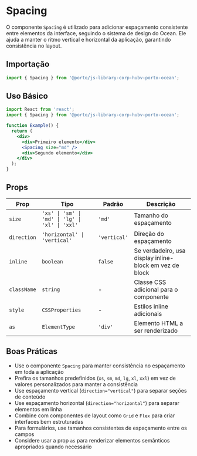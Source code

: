 

<Meta title="Components/Spacing" />

# Spacing

O componente `Spacing` é utilizado para adicionar espaçamento consistente entre elementos da interface, seguindo o sistema de design do Ocean. Ele ajuda a manter o ritmo vertical e horizontal da aplicação, garantindo consistência no layout.



## Importação

```jsx
import { Spacing } from '@porto/js-library-corp-hubv-porto-ocean';
```

## Uso Básico

```jsx
import React from 'react';
import { Spacing } from '@porto/js-library-corp-hubv-porto-ocean';

function Example() {
  return (
    <div>
      <div>Primeiro elemento</div>
      <Spacing size="md" />
      <div>Segundo elemento</div>
    </div>
  );
}
```

## Props

| Prop | Tipo | Padrão | Descrição |
|------|------|--------|-----------|
| `size` | `'xs' \| 'sm' \| 'md' \| 'lg' \| 'xl' \| 'xxl'` | `'md'` | Tamanho do espaçamento |
| `direction` | `'horizontal' \| 'vertical'` | `'vertical'` | Direção do espaçamento |
| `inline` | `boolean` | `false` | Se verdadeiro, usa display inline-block em vez de block |
| `className` | `string` | - | Classe CSS adicional para o componente |
| `style` | `CSSProperties` | - | Estilos inline adicionais |
| `as` | `ElementType` | `'div'` | Elemento HTML a ser renderizado |



## Boas Práticas

- Use o componente `Spacing` para manter consistência no espaçamento em toda a aplicação
- Prefira os tamanhos predefinidos (`xs`, `sm`, `md`, `lg`, `xl`, `xxl`) em vez de valores personalizados para manter a consistência
- Use espaçamento vertical (`direction="vertical"`) para separar seções de conteúdo
- Use espaçamento horizontal (`direction="horizontal"`) para separar elementos em linha
- Combine com componentes de layout como `Grid` e `Flex` para criar interfaces bem estruturadas
- Para formulários, use tamanhos consistentes de espaçamento entre os campos
- Considere usar a prop `as` para renderizar elementos semânticos apropriados quando necessário
